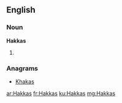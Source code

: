 ==English==

===Noun===
'''Hakkas'''

# {{plural of|[[Hakka]]}}

===Anagrams===
* [[Khakas#English|Khakas]]

[[ar:Hakkas]]
[[fr:Hakkas]]
[[ku:Hakkas]]
[[mg:Hakkas]]